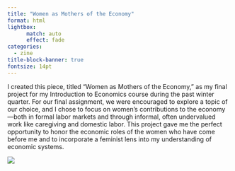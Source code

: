 ```yaml
---
title: "Women as Mothers of the Economy"
format: html
lightbox:
      match: auto
      effect: fade
categories:
  - zine
title-block-banner: true
fontsize: 14pt
---
```


I created this piece, titled "Women as Mothers of the Economy," as my final project for my Introduction to Economics course during the past winter quarter. For our final assignment, we were encouraged to explore a topic of our choice, and I chose to focus on women’s contributions to the economy—both in formal labor markets and through informal, often undervalued work like caregiving and domestic labor. This project gave me the perfect opportunity to honor the economic roles of the women who have come before me and to incorporate a feminist lens into my understanding of economic systems.

![](media/Econ_women.jpg){.lightbox style="display: block; margin: auto;"}


